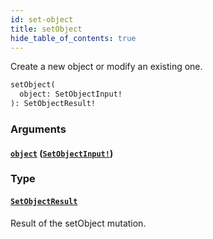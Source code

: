 ```yaml
---
id: set-object
title: setObject
hide_table_of_contents: true
---
```



Create a new object or modify an existing one.

```graphql
setObject(
  object: SetObjectInput!
): SetObjectResult!
```


### Arguments

#### [`object`](#) ([`SetObjectInput!`](/schema/inputs/set-object-input))




### Type

#### [`SetObjectResult`](/schema/objects/set-object-result)

Result of the setObject mutation.




